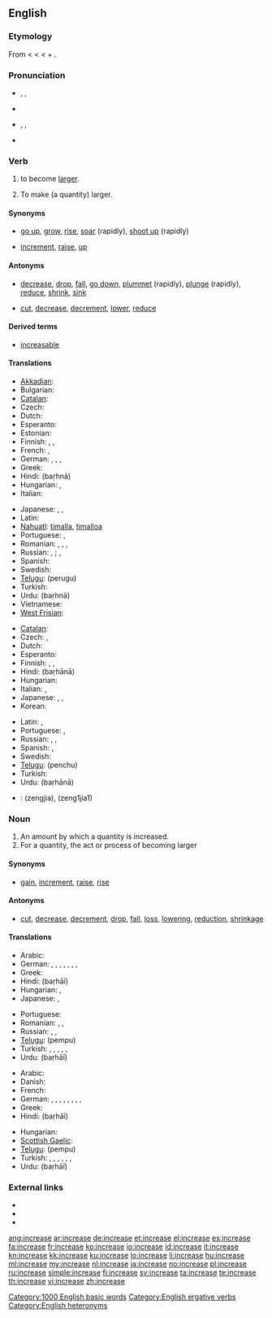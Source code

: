 ==English==

===Etymology===
From {{etyl|enm}} < {{etyl|fro}} < {{etyl|la}} {{term|lang=la|increscere||to increase}} < {{term|lang=la|in||in, on}} + {{term|lang=la|crescere||to grow}}.

===Pronunciation===
* {{sense|verb}} {{enPR|ĭnkrēs’}}, {{IPA|/ɪnˈkriːs/}}, {{SAMPA|/In"kri:s/}}
* {{audio|en-us-increase-verb.ogg|Audio (US)}}
* {{sense|noun}} {{enPR|ĭn'krēs}}, {{IPA|/ˈɪnkriːs/}}, {{SAMPA|/"Inkri:s/}}
* {{audio|en-us-increase-noun.ogg|Audio (US)}}
*: {{rhymes|iːs}}

===Verb===
{{en-verb|increas|ing}}

# {{intransitive|of a quantity}} to become [[large]]r.
# {{transitive}} To make (a quantity) larger.

====Synonyms====
* {{sense|become larger}} [[go up]], [[grow]], [[rise]], [[soar]] (rapidly), [[shoot up]] (rapidly)
* {{sense|make larger}} [[increment]], [[raise]], {{qualifier|informal}} [[up]]

====Antonyms====
* {{sense|become larger}} [[decrease]], [[drop]], [[fall]], [[go down]], [[plummet]] (rapidly), [[plunge]] (rapidly), [[reduce]], [[shrink]], [[sink]]
* {{sense|make larger}} [[cut]], [[decrease]], [[decrement]], [[lower]], [[reduce]]

====Derived terms====
* [[increasable]]

====Translations====
{{trans-top|become larger}}
* [[Akkadian]]: {{tø|akk|𒈨𒌍|tr=miādu, ḪI.A|sc=Xsux}}
* Bulgarian: {{t|bg|нараствам|tr=narástvam|sc=Cyrl}}
* [[Catalan]]: {{t|ca|augmentar}}
* Czech: {{t-|cs|stoupat}}
* Dutch: {{t+|nl|toenemen}}
* Esperanto: {{t|eo|pliiĝi}}
* Estonian: {{t-|et|kasvama}}
* Finnish: {{t+|fi|kasvaa}}, {{t+|fi|lisääntyä}}, {{t-|fi|suurentua}}
* French: {{t+|fr|augmenter}}, {{t+|fr|croître}}
* German: {{t+|de|wachsen|alt=(an)-wachsen}}, {{t-|de|sich vergrößern}}, {{t+|de|steigern}}, {{t+|de|erhöhen}}
* Greek: {{t|el|αβγατίζω|tr=avγatízo|sc=Grek}}
* Hindi: {{t-|hi|बढना|xs=Hindi}} (baṛhnā)
* Hungarian: {{t|hu|nő}}, {{t|hu|növekszik}}
* Italian: {{t+|it|aumentare}}
{{trans-mid}}
* Japanese: {{t-|ja|増える|tr=fueru}}, {{t-|ja|増加する|tr=zōka suru}}, {{t-|ja|増大する|tr=zōdai suru}}
* Latin: {{t-|la|augeo|alt=augeō}}
* [[Nahuatl]]: [[timalla]], [[timalloa]]
* Portuguese: {{t+|pt|aumentar}}, {{t+|pt|acrescentar}}
* Romanian: {{t|ro|crește}}, {{t|ro|mări}}, {{t|ro|spori}}, {{t|ro|urca}}
* Russian: {{t|ru|возрастать|tr=vozrastát'|sc=Cyrl}} {{impf}}, {{t|ru|возрасти|tr=vozrastí|sc=Cyrl}} {{pf}}; {{t|ru|увеличиваться|tr=uv'elíčivat'sja}}, {{t|ru|увеличиться|tr=uv'elíčit'sja}}
* Spanish: {{t+|es|aumentar}}
* Swedish: {{t|sv|öka}}
* [[Telugu]]: {{t+|te|పెరుగు}} (perugu)
* Turkish: {{t|tr|artmak}}
* Urdu: {{t-|ur|بڑھنا|xs=Urdu}} (baṛhnā)
* Vietnamese: {{t+|vi|tăng|xs=Vietnamese}}
* [[West Frisian]]: {{t-|fy|waakse|xs=West Frisian}}
{{trans-bottom}}

{{trans-top|make larger}}
* [[Catalan]]: {{t|ca|augmentar}}
* Czech: {{t-|cs|zvýšit}}, {{t-|cs|zvětšit}}
* Dutch: {{t-|nl|opvoeren}}
* Esperanto: {{t|eo|pliigi}}
* Finnish: {{t+|fi|kasvattaa}}, {{t+|fi|lisätä}}, {{t-|fi|suurentaa}}
* Hindi: {{t-|hi|बढाना|xs=Hindi}} (baṛhānā)
* Hungarian: {{t|hu|növel}}
* Italian: {{t+|it|aumentare}},  {{t+|it|incrementare}}
* Japanese: {{t-|ja|増える|tr=fueru}}, {{t-|ja|増加する|tr=zōka suru}}, {{t-|ja|増大する|tr=zōdai suru}}
* Korean: {{t-|ko|증가시키다|tr=jeunggasikida|sc=Hang}}
{{trans-mid}}
* Latin: {{t+|la|adicio|alt=adiciō}},  {{t-|la|accumulo|alt=accumulō}}
* Portuguese: {{t+|pt|aumentar}}, {{t+|pt|progredir}}
* Russian: {{t+|ru|увеличивать|tr=uv'elíčivat'}}, {{t+|ru|увеличить|tr=uv'elíčit'}}, {{t+|ru|наращивать|tr=narášivat'}} {{t|ru|нарастить|tr=narastít'}}
* Spanish: {{t+|es|aumentar}}, {{t+|es|subir}}
* Swedish: {{t|sv|öka}}
* [[Telugu]]: {{t|te|పెంచు}} (penchu)
* Turkish: {{t|tr|arttırmak}}
* Urdu: {{t-|ur|بڑھانا|xs=Urdu}} (baṛhānā)
{{trans-bottom}}

{{checktrans}}

* {{ttbc|zh}}: <!--proper Chinese script required-->(zengjia), (zeng1jia1)

===Noun===
{{en-noun}}

# An amount by which a quantity is increased.
# For a quantity, the act or process of becoming larger

====Synonyms====
* {{sense|amount by which a quantity is increased}} [[gain]], [[increment]], {{qualifier|US, said of pay}} [[raise]], [[rise]]

====Antonyms====
* {{sense|amount by which a quantity is increased}} [[cut]], [[decrease]], [[decrement]], [[drop]], [[fall]], [[loss]], [[lowering]], [[reduction]], [[shrinkage]]

====Translations====
{{trans-top|increased amount}}
* Arabic: {{t|ar|نزيد|tr=nazīda|alt=نَزِيدَ|sc=Arab}}
* German: {{t|de|ansteigen}}, {{t|de|anwachsen}}, {{t|de|erhöhen}}, {{t|de|steigen}}, {{t|de|steigern}}, {{t|de|vergrößern}}, {{t|de|wachsen}}, {{t|de|zunehmen}}
* Greek: {{t+|el|αύξηση|f|tr=áfxisi}}
* Hindi: {{t-|hi|बढाई|f|xs=Hindi}} (baṛhāī)
* Hungarian: {{t|hu|növekmény}}, {{t|hu|növekedés}}
* Japanese: {{t+|ja|増加|tr=zōka}}, {{t-|ja|増大|tr=zōdai}}
{{trans-mid}}
* Portuguese: {{t+|pt|acréscimo|m}}
* Romanian: {{t|ro|creștere|f}}, {{t|ro|sporire|f}}, {{t|ro|mărire|f}}
* Russian: {{t-|ru|увеличение|n|tr=uveličénije}}, {{t+|ru|рост|m|tr=rost}}, {{t-|ru|прирост|m|tr=priróst}}
* [[Telugu]]: {{t|te|పెంపు}} (pempu)
* Turkish: {{t|tr|artmak}}, {{t|tr|büyümek}}, {{t|tr|çoğalmak}}, {{t|tr|gelişmek}}, {{t|tr|kar etmek|tr=kyar etmek|alt=kâr etmek}}, {{t|tr|yükselmek}}
* Urdu: {{t-|ur|بڑھاْی|f|xs=Urdu}} (baṛhāī)
{{trans-bottom}}

{{trans-top|act of becoming larger}}
* Arabic: {{t-|ar|ارتفاع|m|alt=اِرْتِفاع|tr=irtifaa3}}
* Danish: {{t|da|stigning|c}}
* French: {{t+|fr|augmentation|f}}
* German: {{t+|de|Ansteigen|n}}, {{t+|de|Anstieg|m}}, {{t+|de|Anwachsen|n}}, {{t+|de|Erhöhung|f}}, {{t+|de|Steigen|n}}, {{t+|de|Steigern|n}}, {{t+|de|Vergrößern|n}}, {{t+|de|Wachsen|n}}, {{t+|de|Zunahme|f}}
* Greek: {{t+|el|αύξηση|f|tr=áfxisi}}
* Hindi: {{t-|hi|बढाई|f|xs=Hindi}} (baṛhāī)
{{trans-mid}}
* Hungarian: {{t|hu|növekedés}}
* [[Scottish Gaelic]]: {{t-|gd|piseach|m|xs=Scottish Gaelic}}
* [[Telugu]]: {{t|te|పెంపు}} (pempu)
* Turkish: {{t|tr|artış}}, {{t|tr|artma}}, {{t|tr|büyüme}}, {{t|tr|çoğalma}}, {{t|tr|gelişme}}, {{t|tr|kar|tr=kyar|alt=kâr}}, {{t|tr|yükselme}}
* Urdu: {{t-|ur|بڑھاْی|f|xs=Urdu}} (baṛhāī)
{{trans-bottom}}

===External links===
* {{R:Webster 1913}}
* {{R:Century 1911}}
* {{R:OneLook}}

[[Category:1000 English basic words]]
[[Category:English ergative verbs]]
[[Category:English heteronyms]]

[[ang:increase]]
[[ar:increase]]
[[de:increase]]
[[et:increase]]
[[el:increase]]
[[es:increase]]
[[fa:increase]]
[[fr:increase]]
[[ko:increase]]
[[io:increase]]
[[id:increase]]
[[it:increase]]
[[kn:increase]]
[[kk:increase]]
[[ku:increase]]
[[lo:increase]]
[[li:increase]]
[[hu:increase]]
[[ml:increase]]
[[my:increase]]
[[nl:increase]]
[[ja:increase]]
[[no:increase]]
[[pl:increase]]
[[ru:increase]]
[[simple:increase]]
[[fi:increase]]
[[sv:increase]]
[[ta:increase]]
[[te:increase]]
[[th:increase]]
[[vi:increase]]
[[zh:increase]]